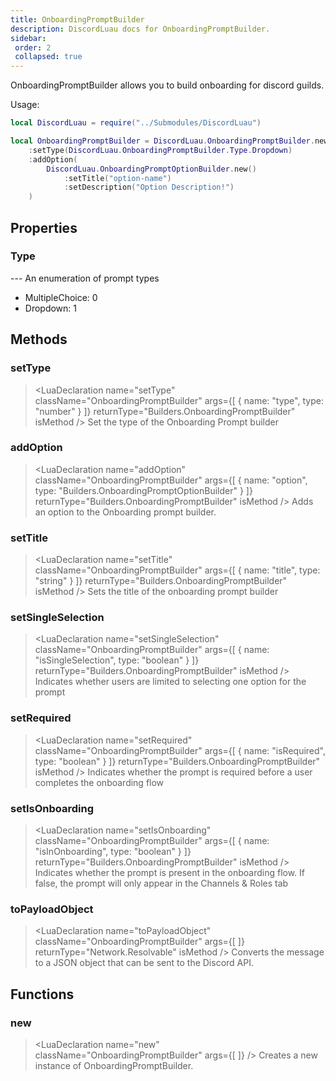 ```yaml
---
title: OnboardingPromptBuilder
description: DiscordLuau docs for OnboardingPromptBuilder.
sidebar:
 order: 2
 collapsed: true
---
```

[//]: # (This file was automatically compiled through the Generator luau code under this repository)
[//]: # (if you want to edit the documentation of discord-luau, please write changes)
[//]: # (to the discord-luau repository itself, we extract the comments from discord-luau and translate)
[//]: # (them into markdown files that Nextra can interpret!)

[//]: # (----- DOCUMENT IMPORTS ----- )


[//]: # (----- DOCUMENT DESCRIPTION ----- )

OnboardingPromptBuilder allows you to build onboarding for discord guilds.

Usage:
```lua
local DiscordLuau = require("../Submodules/DiscordLuau")

local OnboardingPromptBuilder = DiscordLuau.OnboardingPromptBuilder.new()
	:setType(DiscordLuau.OnboardingPromptBuilder.Type.Dropdown)
	:addOption(
		DiscordLuau.OnboardingPromptOptionBuilder.new()
			:setTitle("option-name")
			:setDescription("Option Description!")
	)
```

[//]: # (----- DOCUMENT PROPERTIES ----- )

## Properties

### Type

<LuaProperty name="OnboardingPromptBuilder.Type" type="table" />
---
An enumeration of prompt types

- MultipleChoice: 0
- Dropdown: 1

[//]: # (----- DOCUMENT METHODS ----- )

## Methods

### setType

> <LuaDeclaration name="setType" className="OnboardingPromptBuilder" args={[ { name: "type", type: "number" } ]} returnType="Builders.OnboardingPromptBuilder" isMethod />
Set the type of the Onboarding Prompt builder
### addOption

> <LuaDeclaration name="addOption" className="OnboardingPromptBuilder" args={[ { name: "option", type: "Builders.OnboardingPromptOptionBuilder" } ]} returnType="Builders.OnboardingPromptBuilder" isMethod />
Adds an option to the Onboarding prompt builder.
### setTitle

> <LuaDeclaration name="setTitle" className="OnboardingPromptBuilder" args={[ { name: "title", type: "string" } ]} returnType="Builders.OnboardingPromptBuilder" isMethod />
Sets the title of the onboarding prompt builder
### setSingleSelection

> <LuaDeclaration name="setSingleSelection" className="OnboardingPromptBuilder" args={[ { name: "isSingleSelection", type: "boolean" } ]} returnType="Builders.OnboardingPromptBuilder" isMethod />
Indicates whether users are limited to selecting one option for the prompt
### setRequired

> <LuaDeclaration name="setRequired" className="OnboardingPromptBuilder" args={[ { name: "isRequired", type: "boolean" } ]} returnType="Builders.OnboardingPromptBuilder" isMethod />
Indicates whether the prompt is required before a user completes the onboarding flow
### setIsOnboarding

> <LuaDeclaration name="setIsOnboarding" className="OnboardingPromptBuilder" args={[ { name: "isInOnboarding", type: "boolean" } ]} returnType="Builders.OnboardingPromptBuilder" isMethod />
Indicates whether the prompt is present in the onboarding flow. If false, the prompt will only appear in the Channels & Roles tab
### toPayloadObject

> <LuaDeclaration name="toPayloadObject" className="OnboardingPromptBuilder" args={[  ]} returnType="Network.Resolvable" isMethod />
Converts the message to a JSON object that can be sent to the Discord API.

[//]: # (----- DOCUMENT FUNCTIONS ----- )

## Functions

### new

> <LuaDeclaration name="new" className="OnboardingPromptBuilder" args={[  ]} />
Creates a new instance of OnboardingPromptBuilder.

